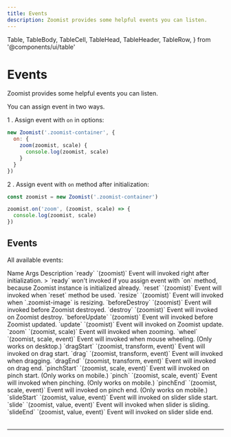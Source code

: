 ```yaml
---
title: Events
description: Zoomist provides some helpful events you can listen.
---
```

  Table,
  TableBody,
  TableCell,
  TableHead,
  TableHeader,
  TableRow,
} from '@components/ui/table'

# Events

Zoomist provides some helpful events you can listen.

You can assign event in two ways.

1 . Assign event with `on` in options:

```js
new Zoomist('.zoomist-container', {
  on: {
    zoom(zoomist, scale) {
      console.log(zoomist, scale)
    }
  }
})
```

2 . Assign event with `on` method after initialization:

```js
const zoomist = new Zoomist('.zoomist-container')

zoomist.on('zoom', (zoomist, scale) => {
  console.log(zoomist, scale)
})
```

## Events

All available events:

<Table className="min-w-[42rem]">
  <TableHeader>
    <TableRow className="font-medium bg-[#f9f9f9] dark:bg-gray-950">
      <TableHead className="w-[6rem]">Name</TableHead>
      <TableHead className="w-[12rem]">Args</TableHead>
      <TableHead>Description</TableHead>
    </TableRow>
  </TableHeader>
  <TableBody>
    <TableRow>
      <TableCell>`ready`</TableCell>
      <TableCell>`(zoomist)`</TableCell>
      <TableCell>
        Event will invoked right after initialization.
        > `ready` won't invoked if you assign event with `on` method, because Zoomist instance is initialized already.
      </TableCell>
    </TableRow>
    <TableRow>
      <TableCell>`reset`</TableCell>
      <TableCell>`(zoomist)`</TableCell>
      <TableCell>
        Event will invoked when `reset` method be used.
      </TableCell>
    </TableRow>
    <TableRow>
      <TableCell>`resize`</TableCell>
      <TableCell>`(zoomist)`</TableCell>
      <TableCell>
        Event will invoked when `.zoomist-image` is resizing.
      </TableCell>
    </TableRow>
    <TableRow>
      <TableCell>`beforeDestroy`</TableCell>
      <TableCell>`(zoomist)`</TableCell>
      <TableCell>
        Event will invoked before Zoomist destroyed.
      </TableCell>
    </TableRow>
    <TableRow>
      <TableCell>`destroy`</TableCell>
      <TableCell>`(zoomist)`</TableCell>
      <TableCell>
        Event will invoked on Zoomist destroy.
      </TableCell>
    </TableRow>
    <TableRow>
      <TableCell>`beforeUpdate`</TableCell>
      <TableCell>`(zoomist)`</TableCell>
      <TableCell>
        Event will invoked before Zoomist updated.
      </TableCell>
    </TableRow>
    <TableRow>
      <TableCell>`update`</TableCell>
      <TableCell>`(zoomist)`</TableCell>
      <TableCell>
        Event will invoked on Zoomist update.
      </TableCell>
    </TableRow>
    <TableRow>
      <TableCell>`zoom`</TableCell>
      <TableCell>`(zoomist, scale)`</TableCell>
      <TableCell>
        Event will invoked when zooming.
      </TableCell>
    </TableRow>
    <TableRow>
      <TableCell>`wheel`</TableCell>
      <TableCell>`(zoomist, scale, event)`</TableCell>
      <TableCell>
        Event will invoked when mouse wheeling. (Only works on desktop.)
      </TableCell>
    </TableRow>
    <TableRow>
      <TableCell>`dragStart`</TableCell>
      <TableCell>`(zoomist, transform, event)`</TableCell>
      <TableCell>
        Event will invoked on drag start.
      </TableCell>
    </TableRow>
    <TableRow>
      <TableCell>`drag`</TableCell>
      <TableCell>`(zoomist, transform, event)`</TableCell>
      <TableCell>
        Event will invoked when dragging.
      </TableCell>
    </TableRow>
    <TableRow>
      <TableCell>`dragEnd`</TableCell>
      <TableCell>`(zoomist, transform, event)`</TableCell>
      <TableCell>
        Event will invoked on drag end.
      </TableCell>
    </TableRow>
    <TableRow>
      <TableCell>`pinchStart`</TableCell>
      <TableCell>`(zoomist, scale, event)`</TableCell>
      <TableCell>
        Event will invoked on pinch start. (Only works on mobile.)
      </TableCell>
    </TableRow>
    <TableRow>
      <TableCell>`pinch`</TableCell>
      <TableCell>`(zoomist, scale, event)`</TableCell>
      <TableCell>
        Event will invoked when pinching. (Only works on mobile.)
      </TableCell>
    </TableRow>
    <TableRow>
      <TableCell>`pinchEnd`</TableCell>
      <TableCell>`(zoomist, scale, event)`</TableCell>
      <TableCell>
        Event will invoked on pinch end. (Only works on mobile.)
      </TableCell>
    </TableRow>
    <TableRow>
      <TableCell>`slideStart`</TableCell>
      <TableCell>`(zoomist, value, event)`</TableCell>
      <TableCell>
        Event will invoked on slider slide start.
      </TableCell>
    </TableRow>
    <TableRow>
      <TableCell>`slide`</TableCell>
      <TableCell>`(zoomist, value, event)`</TableCell>
      <TableCell>
        Event will invoked when slider is sliding.
      </TableCell>
    </TableRow>
    <TableRow>
      <TableCell>`slideEnd`</TableCell>
      <TableCell>`(zoomist, value, event)`</TableCell>
      <TableCell>
        Event will invoked on slider slide end.
      </TableCell>
    </TableRow>
  </TableBody>
</Table>


---
